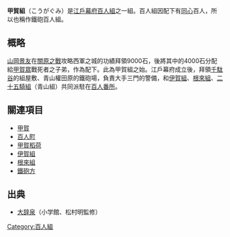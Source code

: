 '''甲賀組'''（こうがぐみ）是[[江戶幕府|江戶幕府]][[百人組|百人組]]之一組。百人組因配下有[[同心_(官職)|同心]]百人，所以也稱作鐵砲百人組。

== 概略 ==
[[山岡景友|山岡景友]]在[[關原之戰|關原之戰]]攻略西軍之城的功績拜領9000石，後將其中的4000石分配給[[甲賀流|甲賀眾]]戰死者之子弟，作為配下。此為甲賀組之始。江戶幕府成立後，拜領[[千駄谷|千駄谷]]的組屋敷、青山權田原的鐵砲場，負責大手三門的警備，和[[伊賀組|伊賀組]]、[[根來組|根來組]]、[[二十五騎組|二十五騎組]]（青山組）共同派駐在[[百人番所|百人番所]]。

==關連項目==
*[[甲賀|甲賀]]
*[[百人町|百人町]]
*[[甲賀稻荷|甲賀稻荷]]
*[[伊賀組|伊賀組]]
*[[根來組|根來組]]
*[[鐵砲方|鐵砲方]]

==出典==
*[[大辞泉|大辞泉]]（小学館、松村明監修）

[[Category:百人組|Category:百人組]]